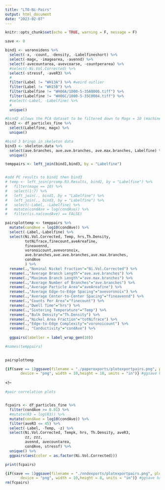 ```yaml
---
title: "LTO-Ni-Pairs"
output: html_document
date: "2023-02-07"
---
```


```r
knitr::opts_chunk$set(echo = TRUE, warning = F, message = F)

save <- 0
```

```r
bind1 <- voronoidens %>%
  select(-x, -count, -density, -Labelfineshort) %>%
  select(-magx, -imagearea, -avennd) %>%
  select(-avecountarea,-avevcoarse, -countperarea) %>%
  #select(-Ni.Vol.Corrected) %>%
  select(-stressf, -aveR3) %>%
  #
  filter(Label != "WH13A") %>% #weird outlier
  filter(Label != "WH15B") %>%
  filter(Labelfine != "WH06A/1000-5-35A0006.tiff") %>%
  filter(Labelfine != "WH06C/1000-5-35C0004.tiff") %>%
  #select(-Label, -Labelfine) %>%
  #
  unique()

#bind2 allows the PCA dataset to be filtered down to Magx = 10 (machine learning doesn't have Magx=5)
bind2 <- df_particles_fine %>%
  select(Labelfine, magx) %>%
  unique()

#bind 3 brings in skeleton data
bind3 <- skeleton.data %>%
  select(ave.branches, ave.ave.branches, ave.max.branches, Labelfine) %>%
  unique()

temppairs <- left_join(bind1,bind3, by = "Labelfine")


#add PC results to bind1 then bind3
# temp <- left_join(prcomp.R3.Results, bind2, by = "Labelfine") %>%
#   filter(magx == 10) %>%
#   select(1:7) %>%
#   left_join(., bind1, by = "Labelfine") %>%
#   left_join(., bind3, by = "Labelfine") %>%
#   select(-Label, -Labelfine) %>%
#   mutate(condAve = log(condAve)) %>%
#   filter(is.na(condAve) == FALSE)
```

```r
pairsplottemp <- temppairs %>%
  mutate(condAve = log10(condAve)) %>%
  select(-Label,-Labelfine) %>%
  select(Ni.Vol.Corrected, Temp, hrs,Th.Density,
         totNifrace,finecount,aveAreafine,
         fineavennd,
         voronoicount,avevoronoix,
         ave.branches,ave.ave.branches,ave.max.branches,
         condAve
         ) %>%
  rename(.,"Nominal Nickel Fraction"="Ni.Vol.Corrected") %>%
  rename(.,"Average Branch Length"="ave.ave.branches") %>%
  rename(.,"Maximum Branch Length"="ave.max.branches") %>%
  rename(.,"Average Number of Branches"="ave.branches") %>%
  rename(.,"Average Particle Area"="aveAreafine") %>%
  rename(.,"Average Edge-to-Edge Spacing"="avevoronoix") %>%
  rename(.,"Average Center-to-Center Spacing"="fineavennd") %>%
  rename(.,"Counts Per Area"="finecount") %>%
  rename(.,"Dwell Time"="hrs") %>%
  rename(.,"Sintering Temperature"="Temp") %>%
  rename(.,"Bulk Density"="Th.Density") %>%
  rename(.,"Nickel Area Fraction"="totNifrace") %>%
  rename(.,"Edge-to-Edge Complexity"="voronoicount") %>%
  rename(., "Conductivity"="condAve") %>%
  
  ggpairs(labeller = label_wrap_gen(10))

#names(temppairs)
  
```

```r
pairsplottemp
```


```r
{if(save == 1)ggsave(filename = "./paperexports/plotexportpairs.png", plot = pairsplottemp, 
       device = "png", width = 10,height = 10, units = "in")} #ggsave has a dpi setting
```



<!--
```r
#pair correlation plots


fcpairs <- df_particles_fine %>%
  filter(condAve >= 0.01) %>%
  #mutate(R3 = log(R3)) %>%
  mutate(condAve = log10(condAve)) %>%
  filter(aveR3 <= 45) %>%
  select(-Label, -Temp, -z) %>%
  select(Ni.Vol.Corrected, Tempk, hrs, Th.Density, aveR3, 
         zz, zzz,
         avennd, avecountarea,
         condAve, stressf) %>%
  unique() %>%
  ggpairs(aes(color = as.factor(Ni.Vol.Corrected)))

print(fcpairs)

{if(save == 1)ggsave(filename = "./nndexports/plotexportpairs.png", plot = fcpairs, 
       device = "png", width = 10,height = 8, units = "in")} #ggsave has a dpi setting
rm(fcpairs)
```
